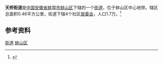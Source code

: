 '''天桥街道'''是[[中华人民共和国|中国]][[安徽省|安徽省]][[蚌埠市|蚌埠市]][[蚌山区|蚌山区]]下辖的一个[[街道_(行政区划)|街道]]，位于蚌山区中心地带。辖区总面积0.46平方公里，街道下辖4个社区[[居委会|居委会]]，人口1.7万。<ref>{{cite web |url=http://bs.bengbu.gov.cn/Article_Show.asp?ArticleID=1095 |title=天桥街道办事处 |publisher=蚌埠市蚌山区人民政府 |date=2007年5月15日 |accessdate=2009年12月5日 |deadurl=yes |archiveurl=https://web.archive.org/web/20100103162259/http://bs.bengbu.gov.cn/Article_Show.asp?ArticleID=1095 |archivedate=2010年1月3日 }}</ref>

==参考资料==
{{reflist}} 

{{coord|32.9450|117.3688|display=title}}

{{蚌山区行政区划}}
[[Category:蚌山区行政区划|街道]]
[[Category:蚌埠街道_(行政区划)|蚌山区]]
{{安徽行政区划小作品}}